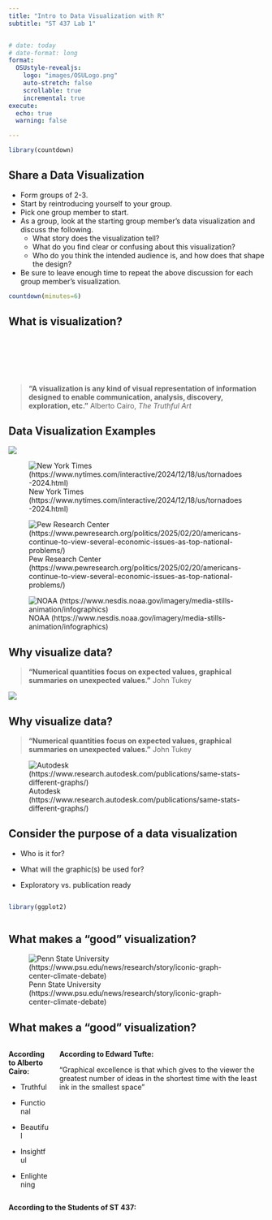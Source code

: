 ```yaml
---
title: "Intro to Data Visualization with R"
subtitle: "ST 437 Lab 1"


# date: today
# date-format: long
format:
  OSUstyle-revealjs:
    logo: "images/OSULogo.png"
    auto-stretch: false
    scrollable: true
    incremental: true
execute: 
  echo: true
  warning: false

---
```




```r
library(countdown)
```

## Share a Data Visualization

-   Form groups of 2-3.
-   Start by reintroducing yourself to your group.
-   Pick one group member to start.
-   As a group, look at the starting group member's data visualization and discuss the following.
    -   What story does the visualization tell?
    -   What do you find clear or confusing about this visualization?
    -   Who do you think the intended audience is, and how does that shape the design?
-   Be sure to leave enough time to repeat the above discussion for each group member's visualization.

```r
countdown(minutes=6)
```

## What is visualization?

 

 

 

::: fragment
> **"A visualization is any kind of visual representation of information designed to enable communication, analysis, discovery, exploration, etc."** Alberto Cairo, *The Truthful Art*
:::

## Data Visualization Examples

![](images/nyt1.png){fig-align="left"}

![New York Times (https://www.nytimes.com/interactive/2024/12/18/us/tornadoes-2024.html)](images/nyt2.png){fig-align="left"}

![Pew Research Center (https://www.pewresearch.org/politics/2025/02/20/americans-continue-to-view-several-economic-issues-as-top-national-problems/)](images/pew.png){fig-align="left"}

![NOAA (https://www.nesdis.noaa.gov/imagery/media-stills-animation/infographics)](images/noaa.png){fig-align="left"}

## Why visualize data?

> **"Numerical quantities focus on expected values, graphical summaries on unexpected values."** John Tukey

::: fragment
![](images/blank_dino.png){fig-align="center"}
:::

## Why visualize data?

> **"Numerical quantities focus on expected values, graphical summaries on unexpected values."** John Tukey

![Autodesk (https://www.research.autodesk.com/publications/same-stats-different-graphs/)](images/DinoSequentialSmaller.gif){fig-align="center"}

## Consider the purpose of a data visualization

-   Who is it for?

-   What will the graphic(s) be used for?

-   Exploratory vs. publication ready

:::{.columns}

:::{.column}
```r
library(ggplot2)

```

:::

:::{.column}

:::

:::

## What makes a "good" visualization?

![Penn State University (https://www.psu.edu/news/research/story/iconic-graph-center-climate-debate)](images/hockeystick.png){fig-align="center"}

## What makes a "good" visualization?

:::::: columns
:::: column
**According to Alberto Cairo:**

::: nonincremental
-   Truthful

-   Functional

-   Beautiful

-   Insightful

-   Enlightening
:::
::::

::: column
**According to Edward Tufte:**

"Graphical excellence is that which gives to the viewer the greatest number of ideas in the shortest time with the least ink in the smallest space"
:::
::::::

[**According to the Students of ST 437:**]{.fragment}
